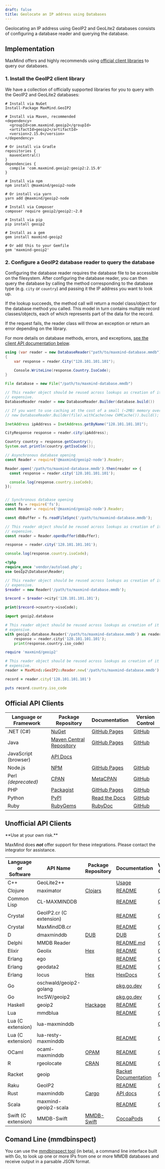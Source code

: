 ```yaml
---
draft: false
title: Geolocate an IP address using Databases
---
```


Geolocating an IP address using GeoIP2 and GeoLite2 databases consists of
configuring a database reader and querying the database.

## Implementation

MaxMind offers and highly recommends using [official client
libraries](#official-api-clients) to query our databases.

### 1. Install the GeoIP2 client library

We have a collection of officially supported libraries for you to query with
the GeoIP2 and GeoLite2 databases:

<CodeSet>

```cli-csharp
# Install via NuGet
Install-Package MaxMind.GeoIP2
```

```cli-java
# Install via Maven, recommended
<dependency>
  <groupId>com.maxmind.geoip2</groupId>
  <artifactId>geoip2</artifactId>
  <version>2.15.0</version>
</dependency>

# Or install via Gradle
repositories {
  mavenCentral()
}
dependencies {
  compile 'com.maxmind.geoip2:geoip2:2.15.0'
}
```

```cli-javascript
# Install via npm
npm install @maxmind/geoip2-node

# Or install via yarn
yarn add @maxmind/geoip2-node
```

```cli-php
# Install via Composer
composer require geoip2/geoip2:~2.0
```

```cli-python
# Install via pip
pip install geoip2
```

```cli-ruby
# Install as a gem
gem install maxmind-geoip2

# Or add this to your Gemfile
gem 'maxmind-geoip2'
```

</CodeSet>

### 2. Configure a GeoIP2 database reader to query the database

Configuring the database reader requires the database file to be accessible on
the filesystem.  After configuring the database reader, you can then query the
database by calling the method corresponding to the database type (e.g. `city`
or `country`) and passing it the IP address you want to look up.

If the lookup succeeds, the method call will return a model class/object for
the database method you called.  This model in turn contains multiple record
classes/objects, each of which represents part of the data for the record.

If the request fails, the reader class will throw an exception or return an
error depending on the library.

For more details on database methods, errors, and exceptions, [see the client
API documentation below](#official-api-clients).

<CodeSet>

```csharp
using (var reader = new DatabaseReader("path/to/maxmind-database.mmdb"))
{
    var response = reader.City("128.101.101.101");

    Console.WriteLine(response.Country.IsoCode);
}
```

```java
File database = new File("/path/to/maxmind-database.mmdb")

// This reader object should be reused across lookups as creation of it is
// expensive.
DatabaseReader reader = new DatabaseReader.Builder(database.build())

// If you want to use caching at the cost of a small (~2MB) memory overhead:
// new DatabaseReader.Builder(file).withCache(new CHMCache()).build();

InetAddress ipAddress = InetAddress.getByName("128.101.101.101");

CityResponse response = reader.city(ipAddress);

Country country = response.getCountry();
System.out.println(country.getIsoCode());

```

```javascript
// Asynchronous database opening
const Reader = require('@maxmind/geoip2-node').Reader;

Reader.open('/path/to/maxmind-database.mmdb').then(reader => {
  const response = reader.city('128.101.101.101');

  console.log(response.country.isoCode);
});


// Synchronous database opening
const fs = require('fs');
const Reader = require('@maxmind/geoip2-node').Reader;

const dbBuffer = fs.readFileSync('/path/to/maxmind-database.mmdb');

// This reader object should be reused across lookups as creation of it is
// expensive.
const reader = Reader.openBuffer(dbBuffer);

response = reader.city('128.101.101.101');

console.log(response.country.isoCode);
```

```php
<?php
require_once 'vendor/autoload.php';
use GeoIp2\Database\Reader;

// This reader object should be reused across lookups as creation of it is
// expensive.
$reader = new Reader('/path/to/maxmind-database.mmdb');

$record = $reader->city('128.101.101.101');

print($record->country->isoCode);
```

```python
import geoip2.database

# This reader object should be reused across lookups as creation of it is
# expensive.
with geoip2.database.Reader('/path/to/maxmind-database.mmdb') as reader:
    response = reader.city('128.101.101.101');
    print(response.country.iso_code)
```

```ruby
require 'maxmind/geoip2'

# This reader object should be reused across lookups as creation of it is
# expensive.
reader = MaxMind::GeoIP2::Reader.new('/path/to/maxmind-database.mmdb')

record = reader.city('128.101.101.101')

puts record.country.iso_code
```

</CodeSet>

## Official API Clients

| Language or Framework | Package Repository                                                                                                            | Documentation                                              | Version Control                                    |
| --------------------- | ----------------------------------------------------------------------------------------------------------------------------- | ---------------------------------------------------------- | -------------------------------------------------- |
| .NET (C#)             | [NuGet](https://www.nuget.org/packages/MaxMind.GeoIP2/)                                                                       | [GitHub Pages](https://maxmind.github.io/GeoIP2-dotnet/)   | [GitHub](https://github.com/maxmind/GeoIP2-dotnet) |
| Java                  | [Maven Central Repository](https://search.maven.org/#search%7Cga%7C1%7Cg%3A%22com.maxmind.geoip2%22%20AND%20a%3A%22geoip2%22) | [GitHub Pages](https://maxmind.github.io/GeoIP2-java/)     | [GitHub](https://github.com/maxmind/GeoIP2-java)   |
| JavaScript (browser)  | [API Docs](https://dev.maxmind.com/geoip/geoip2/javascript/)                                                                  |                                                            |                                                    |
| Node.js               | [NPM](https://npmjs.com/package/@maxmind/geoip2-node)                                                                         | [GitHub Pages](https://maxmind.github.io/GeoIP2-node/)     | [GitHub](https://github.com/maxmind/GeoIP2-node)   |
| Perl *(deprecated)*   | [CPAN](https://metacpan.org/release/GeoIP2)                                                                                   | [MetaCPAN](https://metacpan.org/release/GeoIP2)            | [GitHub](https://github.com/maxmind/GeoIP2-perl)   |
| PHP                   | [Packagist](https://packagist.org/packages/geoip2/geoip2)                                                                     | [GitHub Pages](https://maxmind.github.io/GeoIP2-php/)      | [GitHub](https://github.com/maxmind/GeoIP2-php)    |
| Python                | [PyPI](https://pypi.python.org/pypi/geoip2)                                                                                   | [Read the Docs](https://geoip2.readthedocs.org/en/latest/) | [GitHub](https://github.com/maxmind/GeoIP2-python) |
| Ruby                  | [RubyGems](https://rubygems.org/gems/maxmind-geoip2)                                                                          | [RubyDoc](https://www.rubydoc.info/gems/maxmind-geoip2)    | [GitHub](https://github.com/maxmind/GeoIP2-ruby)   |

## Unofficial API Clients

<Alert type="warning">
  **Use at your own risk.**

  MaxMind does ***not*** offer support for these integrations. Please contact
  the integrator for assistance.
</Alert>

| Language or Software | API Name                | Package Repository                                                    | Documentation                                                                      | Version Control                                              |
| -------------------- | ----------------------- | --------------------------------------------------------------------- | ---------------------------------------------------------------------------------- | ------------------------------------------------------------ |
| C++                  | GeoLite2++              |                                                                       | [Usage](https://www.ccoderun.ca/GeoLite2++/api/usage.html)                         |                                                              |
| Clojure              | maximator               | [Clojars](https://clojars.org/com.oscaro/maximator)                   | [README](https://github.com/oscaro/maximator/blob/master/README.md)                | [GitHub](https://github.com/oscaro/maximator)                |
| Common Lisp          | CL-MAXMINDDB            |                                                                       | [README](https://github.com/turtle-bazon/cl-maxminddb/blob/hg/README.md)           | [GitHub](https://github.com/turtle-bazon/cl-maxminddb)       |
| Crystal              | GeoIP2.cr (C extension) |                                                                       | [README](https://github.com/delef/geoip2.cr/blob/master/README.md)                 | [GitHub](https://github.com/delef/geoip2.cr)                 |
| Crystal              | MaxMindDB.cr            |                                                                       | [README](https://github.com/delef/maxminddb.cr/blob/master/README.md)              | [GitHub](https://github.com/delef/maxminddb.cr)              |
| D                    | dmaxminddb              | [DUB](https://code.dlang.org/packages/dmaxminddb)                     | [DUB](https://code.dlang.org/packages/dmaxminddb)                                  | [GitHub](https://github.com/maxpoulin64/dmaxminddb)          |
| Delphi               | MMDB Reader             |                                                                       | [README.md](https://github.com/optinsoft/MMDBReader/blob/master/README.md)         | [GitHub](https://github.com/optinsoft/MMDBReader)            |
| Elixir               | Geolix                  | [Hex](https://hex.pm/packages/geolix)                                 | [README](https://github.com/mneudert/geolix/blob/master/README.md)                 | [GitHub](https://github.com/mneudert/geolix)                 |
| Erlang               | ego                     |                                                                       | [README](https://github.com/jflatow/ego/blob/master/README)                        | [GitHub](https://github.com/jflatow/ego/tree/master)         |
| Erlang               | geodata2                |                                                                       | [README](https://github.com/brigadier/geodata2/blob/master/README.md)              | [GitHub](https://github.com/brigadier/geodata2)              |
| Erlang               | locus                   | [Hex](https://hex.pm/packages/locus)                                  | [HexDocs](https://hexdocs.pm/locus/)                                               | [GitHub](https://github.com/g-andrade/locus)                 |
| Go                   | oschwald/geoip2-golang  |                                                                       | [pkg.go.dev](https://pkg.go.dev/github.com/oschwald/geoip2-golang?tab=doc)         | [GitHub](https://github.com/oschwald/geoip2-golang)          |
| Go                   | IncSW/geoip2            |                                                                       | [pkg.go.dev](https://pkg.go.dev/github.com/IncSW/geoip2?tab=doc)                   | [GitHub](https://github.com/IncSW/geoip2)                    |
| Haskell              | geoip2                  | [Hackage](https://hackage.haskell.org/package/geoip2)                 | [README](https://github.com/ondrap/geoip2/blob/master/README.md)                   | [GitHub](https://github.com/ondrap/geoip2)                   |
| Lua                  | mmdblua                 |                                                                       | [README](https://github.com/daurnimator/mmdblua/blob/master/README.md)             | [GitHub](https://github.com/daurnimator/mmdblua)             |
| Lua (C extension)    | lua-maxminddb           |                                                                       |                                                                                    | [GitHub](https://github.com/fabled/lua-maxminddb)            |
| Lua (C extension)    | lua-resty-maxminddb     |                                                                       | [README](https://github.com/anjia0532/lua-resty-maxminddb/blob/master/README.md)   | [GitHub](https://github.com/anjia0532/lua-resty-maxminddb)   |
| OCaml                | ocaml-maxminddb         | [OPAM](https://opam.ocaml.org/packages/maxminddb/maxminddb.0.5/)      | [README](https://github.com/fxfactorial/ocaml-maxminddb/blob/master/README.md)     | [GitHub](https://github.com/fxfactorial/ocaml-maxminddb)     |
| R                    | rgeolocate              | [CRAN](https://cran.r-project.org/web/packages/rgeolocate/index.html) | [README](https://github.com/Ironholds/rgeolocate/blob/master/README.md)            | [GitHub](https://github.com/Ironholds/rgeolocate)            |
| Racket               | geoip                   |                                                                       | [Racket Documentation](https://docs.racket-lang.org/geoip/index.html)              | [GitHub](https://github.com/Bogdanp/racket-geoip)            |
| Raku                 | GeoIP2                  |                                                                       | [README](https://github.com/bbkr/GeoIP2/blob/master/README.md)                     | [GitHub](https://github.com/bbkr/GeoIP2)                     |
| Rust                 | maxminddb               | [Cargo](https://crates.io/crates/maxminddb)                           | [API docs](https://oschwald.github.io/maxminddb-rust/maxminddb/struct.Reader.html) | [GitHub](https://github.com/oschwald/maxminddb-rust)         |
| Scala                | maxmind-geoip2-scala    |                                                                       | [README](https://github.com/Sanoma-CDA/maxmind-geoip2-scala/blob/master/README.md) | [GitHub](https://github.com/Sanoma-CDA/maxmind-geoip2-scala) |
| Swift (C extension)  | MMDB-Swift              | [MMDB-Swift](https://cocoapods.org/pods/MMDB-Swift)                   | [CocoaPods](hhttps://cocoapods.org/pods/MMDB-Swift)                                | [GitHub](https://github.com/lexrus/MMDB-Swift)               |

## Comand Line (mmdbinspect)

You can use the [mmdbinspect tool](https://github.com/maxmind/mmdbinspect) (in
beta), a command line interface built with Go, to look up one or more IPs from
one or more MMDB databases and receive output in a parsable JSON format.
